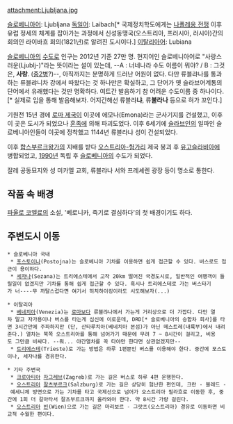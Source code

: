 attachment:Ljubljana.jpg

[[슬로베니아어]]: Ljubljana 
[[독일어]]: Laibach[* 국제정치학도에게는 [[나폴레옹 전쟁]] 이후 유럽 정세의 체계를 잡아가는 과정에서 신성동맹국(오스트리아, 프러시아, 러시아)간의 회의인 라이바흐 회의(1821년)로 알려진 도시이다.]
[[이탈리아어]]: Lubiana

[[슬로베니아]]의 [[수도]]로 인구는 2012년 기준 27만 명. 현지어인 슬로베니아어로 "사랑스러운(Ljublj-)"라는 뜻이라는 설이 있는데, --A : 너네나라 수도 이름이 뭐야? / B : 그것은, '''사랑'''. ([[중2병]]?)--, 아직까지는 분명하게 드러난 어원이 없다. 다만 류블랴나를 통과하는 류블랴니차 강에서 따왔다는 것 하나만은 확실하고, 그 단어가 옛 슬라브어계통의 단어에서 유래했다는 것만 명확하다. 여트간 발음하기 참 어려운 수도이름 중 하나이다.[* 실제로 입을 통해 발음해보자. 어지간해선 류블랴'''냐''', 류'''불라나''' 등으로 혀가 꼬인다.]

기원전 15년 경에 [[로마 제국]]이 이곳에 에모나(Emona)라는 군사기지를 건설했고, 이후 이 곳은 도시가 되었으나 [[훈족]]에 의해 파괴도었다. 이후 6세기에 [[슬라브]]인의 일파인 슬로베니아인들이 이곳에 정착했고 1144년 류블라냐 성이 건설되었다.

이후 [[합스부르크]]왕가의 지배를 받다 [[오스트리아-헝가리]] 제국 붕괴 후 [[유고슬라비아]]에 병합되었고, [[1990년]] 독립 후 [[슬로베니아]]의 수도가 되었다.

잘레 공동묘지와 성 미카엘 교회, 류블랴나 서와 프레셰렌 광장 등이 명소로 통한다.

== 작품 속 배경 ==
[[파울로 코엘료]]의 소설, '베로니카, 죽기로 결심하다'의 첫 배경이기도 하다.

== 주변도시 이동 ==
 * 슬로베니아 국내
  * [[포스토이나]](Postojna)는 슬로베니아 기차를 이용하면 쉽게 접근할 수 있다. 버스로도 접근이 용이하다.
  * [[세자나]](Sezana)는 트리에스테에서 고작 20km 떨어진 국경도시로, 일반적인 여행객이 들릴일이 없겠지만 기차를 통해 쉽게 접근할 수 있다. 혹시나 트리에스테로 가는 버스타기가 너----무 까탈스럽다면 여기서 히치하이킹이라도 시도해보자(...)

 * 이탈리아
  * [[베네치아]](Venezia)는 [[로마]]보다 류블랴나에서 가는게 거리상으로 더 가깝다. 다만 열차 말고 자가용이나 버스를 타는게 심신에 이로운데, DRD[* 슬로베니아의 승합차 회사]를 타면 3시간만에 주파하지만 (단, 산타루치아(베네치아 본섬)가 아닌 메스트레(내륙부)에서 내려준다.) 열차는 북쪽 오스트리아를 통해 넘어가기 때문에 무려 7 ~ 8시간이 걸리고, 비용도 그만큼 비싸다. --뭐... 야간열차를 꼭 타야만 한다면 상관없겠지만--
  * [[트리에스테]](Trieste)로 가는 방법은 하루 1편뿐인 버스를 이용해야 한다. 중간에 포스토이나, 세자나를 경유한다.

 * 기타 주변국
  * [[크로아티아]] [[자그레브]](Zagreb)로 가는 길은 버스로 하루 4편 운행한다. 
  * [[오스트리아]] [[잘츠부르크]](Salzburg)로 가는 길은 상당히 험난한 편인데, 크란 - 블레드 - 예세니체 방면으로 가는 기차를 타고 국제선으로 넘어가 오스트리아 필라흐로 이동한 후, 중간에 1회 더 갈아타서 잘츠부르크까지 올라와야 한다. 약 8시간 가량 걸린다.
  * [[오스트리아]] [[빈]](Wien)으로 가는 길은 마리보르 - 그랏츠(오스트리아) 경유로 이동하면 비교적 수월한 편이다.
